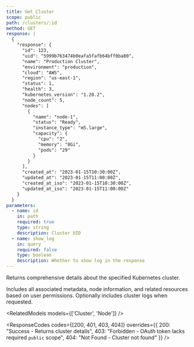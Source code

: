 ```yaml
---
title: Get Cluster
scope: public
path: /clusters/:id
method: GET
response: |
  {
    "response": {
      "id": 123,
      "uid": "5999b763474b0eafa5fafb64bff0ba80",
      "name": "Production Cluster",
      "environment": "production",
      "cloud": "AWS",
      "region": "us-east-1",
      "status": 1,
      "health": 3,
      "kubernetes_version": "1.28.2",
      "node_count": 5,
      "nodes": [
        {
          "name": "node-1",
          "status": "Ready",
          "instance_type": "m5.large",
          "capacity": {
            "cpu": "2",
            "memory": "8Gi",
            "pods": "29"
          }
        }
      ],
      "created_at": "2023-01-15T10:30:00Z",
      "updated_at": "2023-01-15T11:00:00Z",
      "created_at_iso": "2023-01-15T10:30:00Z",
      "updated_at_iso": "2023-01-15T11:00:00Z"
    }
  }
parameters:
  - name: id
    in: path
    required: true
    type: string
    description: Cluster UID
  - name: show_log
    in: query
    required: false
    type: boolean
    description: Whether to show log in the response
---
```


Returns comprehensive details about the specified Kubernetes cluster.

Includes all associated metadata, node information, and related resources based on user permissions. Optionally includes cluster logs when requested.

<RelatedModels models={['Cluster', 'Node']} />

<ResponseCodes 
  codes={[200, 401, 403, 404]}
  overrides={{
    200: "Success - Returns cluster details",
    403: "Forbidden - OAuth token lacks required `public` scope",
    404: "Not Found - Cluster not found"
  }}
/>